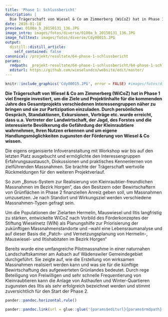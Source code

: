 ```yaml
---
title: 'Phase 1: Schlussbericht'
description: |
  Die Trägerschaft von Wiesel & Co am Zimmerberg (WiCoZ) hat in Phase 1 viel Energie investiert, um die Ziele und Projektinhalte für die kommenden Jahre des Gesamtprojekts verschiedenen Interessengruppen näher zu bringen und sie zur Partizipation einzuladen. Durch persönliches Gespräch, Standaktionen, Exkursionen, Vorträge etc. wurde erreicht, dass u.a. Vertreter der Landwirtschaft, der Jagd, des Forstes und die interessierte Bevölkerung die Gefährdung der Kleinraubtiere wahrnehmen, Ihren Nutzen erkennen und um eigene Handlungsmöglichkeiten zugunsten der Förderung von Wiesel & Co wissen.
date: 2016-01-18
preview: 0100a_b_20150131_136.JPG
image_intro: images/fotos/diverse/0100a_b_20150131_136.JPG
image_fulltext: images/fotos/diverse/Cdy00015.JPG
output:
  distill::distill_article:
    self_contained: false
canonical: /projekt/resultate/64-phase-1-schlussbericht
params:
  rmdpath: _projekt-resultate/64-phase-1-schlussbericht/64-phase-1-schlussbericht.Rmd
  editurl: https://github.com/wieselundco/website/edit/master/
---
```



```r
knitr::include_graphics('Cdy00015.JPG', error = FALSE) #images/fotos/diverse/Cdy00015.JPG
```

**Die Trägerschaft von Wiesel & Co am Zimmerberg (WiCoZ) hat in Phase 1
viel Energie investiert, um die Ziele und Projektinhalte für die
kommenden Jahre des Gesamtprojekts verschiedenen Interessengruppen näher
zu bringen und sie zur Partizipation einzuladen. Durch persönliches
Gespräch, Standaktionen, Exkursionen, Vorträge etc. wurde erreicht, dass
u.a. Vertreter der Landwirtschaft, der Jagd, des Forstes und die
interessierte Bevölkerung die Gefährdung der Kleinraubtiere wahrnehmen,
Ihren Nutzen erkennen und um eigene Handlungsmöglichkeiten zugunsten der
Förderung von Wiesel & Co wissen.**

Die eigens organisierte Infoveranstaltung mit Workshop war bis auf den
letzten Platz ausgebucht und ermöglichte den Interessengruppen
Erfahrungsaustausch, Diskussionen und praktisches Kennenlernen von
zielführenden Massnahmen. Sie brachte der Trägerschaft wertvolle
Rückmeldungen für den weiteren Projektverlauf.

So zum „Bonus-System zur Realisierung von Kleinraubtier-freundlichen
Massnahmen im Bezirk Horgen“, das den Besitzern oder Bewirtschaftern von
Grünflächen in Phase 2 finanziellen Anreiz geben soll, um Massnahmen
umzusetzen. Je nach Standort und Wirkungsziel werden verschiedene
Massnahmen-Typen gefragt sein.

Um die Populationen der Zielarten Hermelin, Mauswiesel und Iltis
langfristig zu stärken, entwickelte WiCoZ nach Vorbild des
Förderkonzeptes der Stiftung Wieselnetz (WIN) als Planungshilfe zur
Priorisierung der zukünftigen Massnahmenstandorte und –wahl eine
Lebensraumanalyse und auf dieser Basis die „Patch- und
Vernetzungsplanung von Hermelin-, Mauswiesel- und Iltishabitaten im
Bezirk Horgen“

Bereits wurde eine umfangreiche Pilotmassnahme in einer naturnahen
Landschaftskammer am Aabach auf Wädenswiler Gemeindegebiet durchgeführt.
Sie zeigte auf, wie die Erstellung von wirksamen Massnahmen realisiert
werden kann und was sie für die künftige Bewirtschaftung des
aufgewerteten Grünlandes bedeutet. Durch rege Beteiligung von
Freiwilligen und sehr schnelle Frequentierung von Kleinraubtieren kann
die Anlage von Asthaufen und Winter-Quartieren zugunsten des Iltis als
sehr erfolgreich bezeichnet werden und stimmt zuversichtlich für den
Start der Phase 2.

```r
pander::pandoc.horizontal.rule()

pander::pandoc.link(url = glue::glue('{params$editurl}{params$rmdpath}'),text = 'Artikel bearbeiten')
```

<!--http://wieselundco.ch/projekt/resultate/64-phase-1-schlussbericht-->
